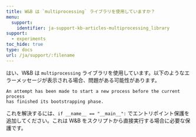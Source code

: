 ```yaml
---
title: W&B は `multiprocessing` ライブラリを使用していますか？
menu:
  support:
    identifier: ja-support-kb-articles-multiprocessing_library
support:
  - experiments
toc_hide: true
type: docs
url: /ja/support/:filename
---
```

はい、W&B は `multiprocessing` ライブラリを使用しています。以下のようなエラーメッセージが表示される場合、問題がある可能性があります。

```
An attempt has been made to start a new process before the current process 
has finished its bootstrapping phase.
```

これを解決するには、`if __name__ == "__main__":` でエントリポイント保護を追加してください。これは W&B をスクリプトから直接実行する場合に必要な保護です。